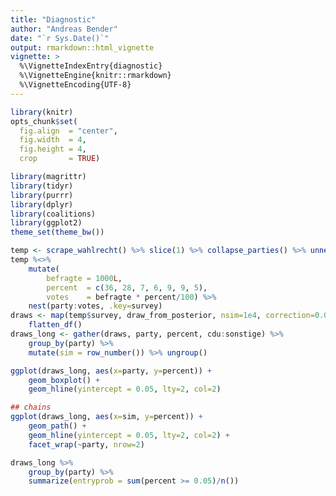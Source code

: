 ```yaml
---
title: "Diagnostic"
author: "Andreas Bender"
date: "`r Sys.Date()`"
output: rmarkdown::html_vignette
vignette: >
  %\VignetteIndexEntry{diagnostic}
  %\VignetteEngine{knitr::rmarkdown}
  %\VignetteEncoding{UTF-8}
---
```



```r
library(knitr)
opts_chunk$set(
  fig.align  = "center",
  fig.width  = 4,
  fig.height = 4,
  crop       = TRUE)
```


```r
library(magrittr)
library(tidyr)
library(purrr)
library(dplyr)
library(coalitions)
library(ggplot2)
theme_set(theme_bw())
```

```r
temp <- scrape_wahlrecht() %>% slice(1) %>% collapse_parties() %>% unnest()
temp %<>% 
	mutate(
		befragte = 1000L,
		percent  = c(36, 28, 7, 6, 9, 9, 5),
		votes    = befragte * percent/100) %>%
	nest(party:votes, .key=survey)
draws <- map(temp$survey, draw_from_posterior, nsim=1e4, correction=0.01) %>% 
	flatten_df()
draws_long <- gather(draws, party, percent, cdu:sonstige) %>% 
	group_by(party) %>% 
	mutate(sim = row_number()) %>% ungroup()
```



```r
ggplot(draws_long, aes(x=party, y=percent)) + 
	geom_boxplot() + 
	geom_hline(yintercept = 0.05, lty=2, col=2)

## chains 
ggplot(draws_long, aes(x=sim, y=percent)) + 
	geom_path() + 
	geom_hline(yintercept = 0.05, lty=2, col=2) + 
	facet_wrap(~party, nrow=2)

draws_long %>% 
	group_by(party) %>% 
	summarize(entryprob = sum(percent >= 0.05)/n())
```
